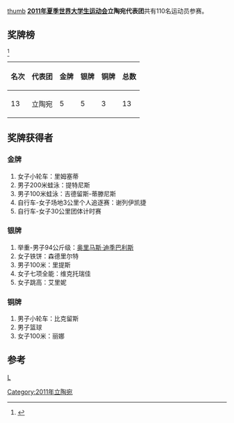 [[文件:Flag_of_Lithuania.svg|thumb]]
'''[[2011年夏季世界大学生运动会|2011年夏季世界大学生运动会]]立陶宛代表团'''共有110名运动员参赛。

==奖牌榜==
<ref>{{Cite web |url=http://match.sz2011.org/Medal/CHI.htm |title=奖牌榜 |accessdate=2011-08-25 |archive-date=2012-07-14 |archive-url=https://archive.is/20120714212414/http://match.sz2011.org/Medal/CHI.htm |dead-url=no }}</ref>
{| class="wikitable"
|-
! 名次 !! 代表团 !! 金牌 !! 银牌 !! 铜牌 !! 总数
|-
| 13 || 立陶宛  || 5  || 5  || 3  ||  13
|}

==奖牌获得者==
===金牌===
#女子小轮车：里姆塞蒂
#男子200米蛙泳：提特尼斯
#男子100米蛙泳：吉德留斯-蒂滕尼斯
#自行车-女子场地3公里个人追逐赛：谢列伊凯捷
#自行车-女子30公里团体计时赛
===银牌===
#举重-男子94公斤级：[[奥里马斯·迪季巴利斯|奥里马斯·迪季巴利斯]]
#女子铁饼：森德里尔特
#男子100米：里提斯
#女子七项全能：维克托瑞佳
#女子跳高：艾里妮

===铜牌===
#男子小轮车：比克留斯
#男子篮球
#女子100米：丽娜
==参考==
<references/>
{{2011年夏季世界大学生运动会代表团}}
[[分类:2011年夏季世界大学生运动会代表团|L]]
[[Category:2011年立陶宛|Category:2011年立陶宛]]